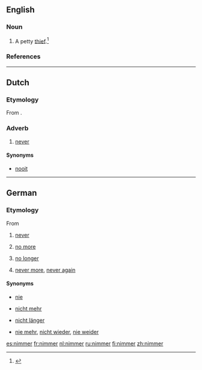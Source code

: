 ==English==

===Noun===
{{en-noun}}

# A petty [[thief]].<ref>{{cite-book |title= Blacks Law Dictionary |edition=Abridged Eighth |author=Garner, Bryan A.
|year= 2005 |publisher=Thomson/West |isbn= 0314158634 |page= 880 |text=}}</ref>

===References===
<references/>

----

==Dutch==

===Etymology===
From {{prefix|n|immer|lang=nl}}.

===Adverb===
{{head|nl|adverb|cat2=indefinite adverbs}}

# [[never]]

====Synonyms====
* [[nooit]]

----

==German==

===Etymology===
From {{prefix|n|immer|lang=de}}

# {{context|South Germany|Austria|lang=de}} [[never]]
# {{context|South Germany|Austria|lang=de}} [[no more]]
# {{context|South Germany|Austria|lang=de}} [[no longer]]
# {{context|South Germany|Austria|lang=de}} [[never more]], [[never again]]

====Synonyms====
{{rfc-level|Synonyms at L4+ not in L3 POS section|lang=de}}
* {{sense|never}} [[nie]]
* {{sense|no more}} [[nicht mehr]]
* {{sense|no longer}} [[nicht länger]]
* {{sense|never again}} [[nie mehr]], [[nicht wieder]], [[nie weider]]

[[es:nimmer]]
[[fr:nimmer]]
[[nl:nimmer]]
[[ru:nimmer]]
[[fi:nimmer]]
[[zh:nimmer]]